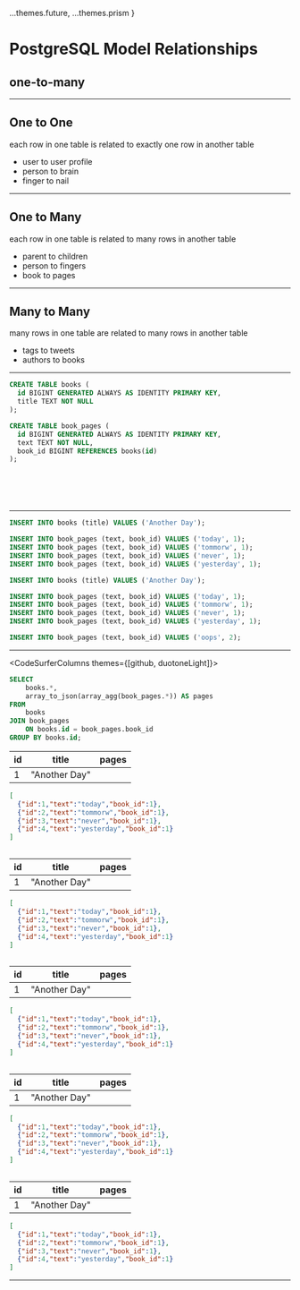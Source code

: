 
  ...themes.future,
  ...themes.prism
}

<Box p={100}>

# PostgreSQL Model Relationships

## one-to-many

</Box>

---

<Box p={250}>

## One to One

each row in one table is related to exactly one row in another table

<Steps>

* user to user profile
* person to brain
* finger to nail

</Steps>

</Box>

---

<Box p={250}>

## One to Many

each row in one table is related to many rows in another table

<Steps>

* parent to children
* person to fingers
* book to pages

</Steps>

</Box>

---

<Box p={250}>

## Many to Many

many rows in one table are related to many rows in another table

<Steps>

* tags to tweets
* authors to books

</Steps>

</Box>

---

<CodeSurfer theme={github}>

```sql showNumbers title="One To Many table definitions"
CREATE TABLE books (
  id BIGINT GENERATED ALWAYS AS IDENTITY PRIMARY KEY,
  title TEXT NOT NULL
);

CREATE TABLE book_pages (
  id BIGINT GENERATED ALWAYS AS IDENTITY PRIMARY KEY,
  text TEXT NOT NULL,
  book_id BIGINT REFERENCES books(id)
);
```

```diff 1,6 showNumbers title="One To Many table definitions" subtitle="create two tables"
```

```diff 9 showNumbers title="One To Many table definitions" subtitle="the REFERENCES is held on the many side"
```

```diff 9 showNumbers title="One To Many table definitions" subtitle="the REFERENCES is held on the many side"
```

```diff 9 showNumbers title="One To Many table definitions" subtitle="the REFERENCES is held on the many side"
```

```diff 9 showNumbers title="One To Many table definitions" subtitle="REFERENCES creates a FOREIGN KEY constraint"
```

</CodeSurfer>

---

<CodeSurfer theme={github}>

```sql showNumbers title="One To Many table INSERT values"
INSERT INTO books (title) VALUES ('Another Day');

INSERT INTO book_pages (text, book_id) VALUES ('today', 1);
INSERT INTO book_pages (text, book_id) VALUES ('tommorw', 1);
INSERT INTO book_pages (text, book_id) VALUES ('never', 1);
INSERT INTO book_pages (text, book_id) VALUES ('yesterday', 1);
```

```sql showNumbers title="One To Many table INSERT values" subtitle="FOREIGN KEY constraint will prevent this"
INSERT INTO books (title) VALUES ('Another Day');

INSERT INTO book_pages (text, book_id) VALUES ('today', 1);
INSERT INTO book_pages (text, book_id) VALUES ('tommorw', 1);
INSERT INTO book_pages (text, book_id) VALUES ('never', 1);
INSERT INTO book_pages (text, book_id) VALUES ('yesterday', 1);

INSERT INTO book_pages (text, book_id) VALUES ('oops', 2);
```

</CodeSurfer>

---

<CodeSurferColumns themes={[github, duotoneLight]}>

<Step>

```sql showNumbers title="One To Many table SELECT values"
SELECT
	books.*,
	array_to_json(array_agg(book_pages.*)) AS pages
FROM
	books
JOIN book_pages
	ON books.id = book_pages.book_id
GROUP BY books.id;
```

<Box>

id | title | pages
-- | ----- | -----
1	| "Another Day" |

```json
[
  {"id":1,"text":"today","book_id":1},
  {"id":2,"text":"tommorw","book_id":1},
  {"id":3,"text":"never","book_id":1},
  {"id":4,"text":"yesterday","book_id":1}
]
```

</Box>

</Step>

<Step>

```diff 1,4,5 showNumbers title="One To Many table SELECT values" subtitle="SELECT FROM the one side"
```

<Box>

id | title | pages
-- | ----- | -----
1	| "Another Day" |

```json
[
  {"id":1,"text":"today","book_id":1},
  {"id":2,"text":"tommorw","book_id":1},
  {"id":3,"text":"never","book_id":1},
  {"id":4,"text":"yesterday","book_id":1}
]
```
</Box>

</Step>

<Step>

```diff 6,7 showNumbers title="One To Many table SELECT values" subtitle="JOIN to the many side"
```

<Box>

id | title | pages
-- | ----- | -----
1	| "Another Day" |

```json
[
  {"id":1,"text":"today","book_id":1},
  {"id":2,"text":"tommorw","book_id":1},
  {"id":3,"text":"never","book_id":1},
  {"id":4,"text":"yesterday","book_id":1}
]
```

</Box>

</Step>

<Step>

```diff 8 showNumbers title="One To Many table SELECT values" subtitle="GROUP BY the one sides id"
```

<Box>

id | title | pages
-- | ----- | -----
1	| "Another Day" |

```json
[
  {"id":1,"text":"today","book_id":1},
  {"id":2,"text":"tommorw","book_id":1},
  {"id":3,"text":"never","book_id":1},
  {"id":4,"text":"yesterday","book_id":1}
]
```

</Box>

</Step>

<Step>

```diff 3 showNumbers title="One To Many table SELECT values" subtitle="gather all rows from the many side into an array"
```

<Box>

id | title | pages
-- | ----- | -----
1	| "Another Day" |

```json
[
  {"id":1,"text":"today","book_id":1},
  {"id":2,"text":"tommorw","book_id":1},
  {"id":3,"text":"never","book_id":1},
  {"id":4,"text":"yesterday","book_id":1}
]
```

</Box>

</Step>

</CodeSurferColumns>

---
